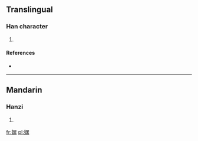 ==Translingual==

===Han character===
{{Han char|rn=38|rad=女|as=12|sn=15|four=|canj=女田土火 (VWGF)}}

# {{defn|Han|sort=女12}}

====References====
* {{Han ref|kx=0271.050|dkj=06712|dj=0539.020|hdz=21081.030|uh=5AFC|ud=23292}}

----

==Mandarin==

===Hanzi===
{{cmn-hanzi|pin=[[mò]] ([[mo4]])|wg=mo<sup>4</sup>}}

# {{defn|Mandarin|sort=女12}}

[[fr:嫼]]
[[pl:嫼]]